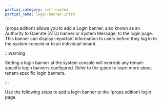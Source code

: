 ```yaml
---
partial_category: self-hosted
partial_name: login-banner-intro
---
```


{props.edition} allows you to add a Login banner, also known as an Authority to Operate (ATO) banner or System Message, to the login page. This banner can display important information to users before they log in to the system console or to an individual tenant.


:::warning

Setting a login banner at the system console will override any tenant-specific login banners configured. Refer to the <VersionedLink text="Tenant Login Banner" url="/tenant-settings/login-banner/"/> guide to learn more about tenant-specific login banners.

:::


Use the following steps to add a login banner to the {props.edition} login page.

